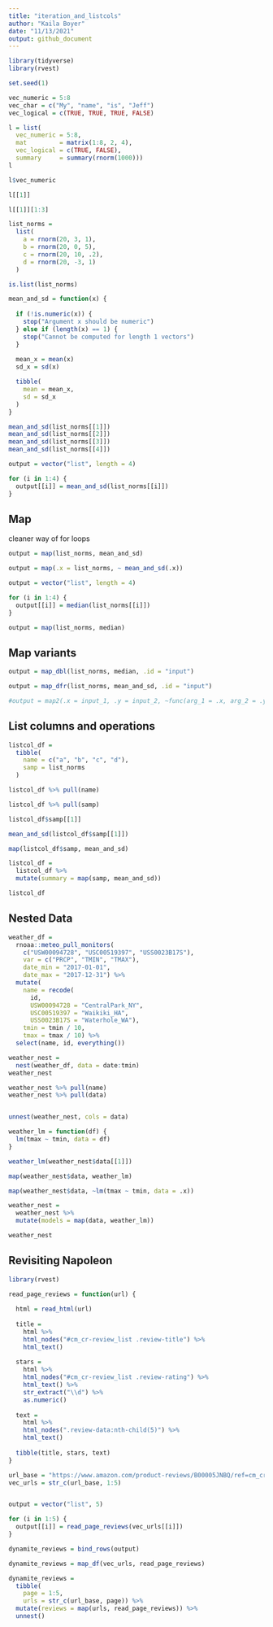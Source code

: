 ```yaml
---
title: "iteration_and_listcols"
author: "Kaila Boyer"
date: "11/13/2021"
output: github_document
---
```


```r
library(tidyverse)
library(rvest)

set.seed(1)
```

```r
vec_numeric = 5:8
vec_char = c("My", "name", "is", "Jeff")
vec_logical = c(TRUE, TRUE, TRUE, FALSE)

l = list(
  vec_numeric = 5:8,
  mat         = matrix(1:8, 2, 4),
  vec_logical = c(TRUE, FALSE),
  summary     = summary(rnorm(1000)))
l

l$vec_numeric

l[[1]]

l[[1]][1:3]
```

```r
list_norms = 
  list(
    a = rnorm(20, 3, 1),
    b = rnorm(20, 0, 5),
    c = rnorm(20, 10, .2),
    d = rnorm(20, -3, 1)
  )

is.list(list_norms)

mean_and_sd = function(x) {
  
  if (!is.numeric(x)) {
    stop("Argument x should be numeric")
  } else if (length(x) == 1) {
    stop("Cannot be computed for length 1 vectors")
  }
  
  mean_x = mean(x)
  sd_x = sd(x)

  tibble(
    mean = mean_x, 
    sd = sd_x
  )
}

mean_and_sd(list_norms[[1]])
mean_and_sd(list_norms[[2]])
mean_and_sd(list_norms[[3]])
mean_and_sd(list_norms[[4]])

output = vector("list", length = 4)

for (i in 1:4) {
  output[[i]] = mean_and_sd(list_norms[[i]])
}
```

## Map 
cleaner way of for loops 
```r
output = map(list_norms, mean_and_sd)

output = map(.x = list_norms, ~ mean_and_sd(.x))

output = vector("list", length = 4)

for (i in 1:4) {
  output[[i]] = median(list_norms[[i]])
}

output = map(list_norms, median)
```

## Map variants 
```r
output = map_dbl(list_norms, median, .id = "input")

output = map_dfr(list_norms, mean_and_sd, .id = "input")

#output = map2(.x = input_1, .y = input_2, ~func(arg_1 = .x, arg_2 = .y))

```

## List columns and operations 
```r
listcol_df = 
  tibble(
    name = c("a", "b", "c", "d"),
    samp = list_norms
  )

listcol_df %>% pull(name)

listcol_df %>% pull(samp)

listcol_df$samp[[1]]

mean_and_sd(listcol_df$samp[[1]])

map(listcol_df$samp, mean_and_sd)

listcol_df = 
  listcol_df %>% 
  mutate(summary = map(samp, mean_and_sd))

listcol_df
```

## Nested Data 
```r
weather_df = 
  rnoaa::meteo_pull_monitors(
    c("USW00094728", "USC00519397", "USS0023B17S"),
    var = c("PRCP", "TMIN", "TMAX"), 
    date_min = "2017-01-01",
    date_max = "2017-12-31") %>%
  mutate(
    name = recode(
      id, 
      USW00094728 = "CentralPark_NY", 
      USC00519397 = "Waikiki_HA",
      USS0023B17S = "Waterhole_WA"),
    tmin = tmin / 10,
    tmax = tmax / 10) %>%
  select(name, id, everything())

weather_nest = 
  nest(weather_df, data = date:tmin)
weather_nest

weather_nest %>% pull(name)
weather_nest %>% pull(data)


unnest(weather_nest, cols = data)

weather_lm = function(df) {
  lm(tmax ~ tmin, data = df)
}

weather_lm(weather_nest$data[[1]])

map(weather_nest$data, weather_lm)

map(weather_nest$data, ~lm(tmax ~ tmin, data = .x))

weather_nest = 
  weather_nest %>% 
  mutate(models = map(data, weather_lm))

weather_nest
```

## Revisiting Napoleon 

```r
library(rvest)

read_page_reviews = function(url) {
  
  html = read_html(url)
  
  title = 
    html %>%
    html_nodes("#cm_cr-review_list .review-title") %>%
    html_text()
  
  stars = 
    html %>%
    html_nodes("#cm_cr-review_list .review-rating") %>%
    html_text() %>%
    str_extract("\\d") %>%
    as.numeric()
  
  text = 
    html %>%
    html_nodes(".review-data:nth-child(5)") %>%
    html_text()
  
  tibble(title, stars, text)
}

url_base = "https://www.amazon.com/product-reviews/B00005JNBQ/ref=cm_cr_arp_d_viewopt_rvwer?ie=UTF8&reviewerType=avp_only_reviews&sortBy=recent&pageNumber="
vec_urls = str_c(url_base, 1:5)


output = vector("list", 5)

for (i in 1:5) {
  output[[i]] = read_page_reviews(vec_urls[[i]])
}

dynamite_reviews = bind_rows(output)

dynamite_reviews = map_df(vec_urls, read_page_reviews)

dynamite_reviews = 
  tibble(
    page = 1:5,
    urls = str_c(url_base, page)) %>% 
  mutate(reviews = map(urls, read_page_reviews)) %>% 
  unnest()

```

